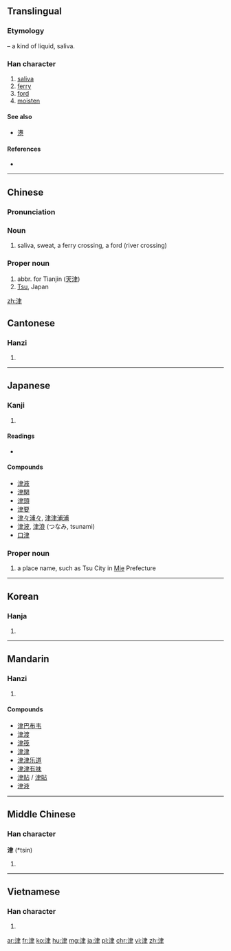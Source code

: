 ==Translingual==

===Etymology===
{{Han compound|水 |alt1=氵|t1=water|聿}} – a kind of liquid, saliva.

===Han character===
{{Han char|rn=85|rad=水|as=06|sn=9|four=3510<sub>7</sub>|canj=水中手 (ELQ)|ids=⿰[[氵]][[聿]]}}

# [[saliva]]
# [[ferry]]
# [[ford]]
# [[moisten]]

====See also====
* [[港]]

====References====
* {{Han ref|kx=0621.090|dkj=17396|dj=1017.070|hdz=31616.110|uh=6D25|ud=27941|bh=AC7A|bd=44154}}

----

==Chinese==
{{zh-hanzi-box|[[津]]}}

===Pronunciation===
{{zh-pron
|m=jīn
|c=zeon1
|mn=chin
|cat=n,pn
}}

===Noun===
{{zh-noun}}

# saliva, sweat, a ferry crossing, a ford (river crossing)

===Proper noun===
{{zh-proper noun}}

# abbr. for Tianjin ([[天津]])
# [[Tsu]], Japan

[[zh:津]]

==Cantonese==

===Hanzi===
{{yue-hanzi|jyut=|y=jeun1}}

# {{defn|lang=yue|sort=水06}}

----

==Japanese==

===Kanji===
{{ja-kanji|grade=c|rs=水06}}

# {{defn|lang=ja|sort=水06}}

====Readings====
* {{ja-readings|on=[[しん]] (shin)|kun=[[つ]] (tsu)}}

====Compounds====
* [[津液]]
* [[津関]]
* [[津頭]]
* [[津要]]
* [[津々浦々]], [[津津浦浦]]
* [[津波]], [[津浪]] (つなみ, tsunami)
* [[口津]]

===Proper noun===
{{ja-pos|k|proper|rom=Tsu|hira=つ}}

# a place name, such as Tsu City in [[Mie]] Prefecture

----

==Korean==

===Hanja===
{{ko-hanja|hangeul=[[진]]|eumhun=|rv=jin|mr=chin|y=cin}}

# {{defn|lang=ko|sort=水06}}

----

==Mandarin==

===Hanzi===
{{cmn-hanzi|pin=[[jīn]] ([[jin1]])|wg=chin<sup>1</sup>}}

# {{defn|lang=cmn|sort=水06}}

====Compounds====
* [[津巴布韦]]
* [[津渡]]
* [[津筏]]
* [[津津]]
* [[津津乐道]]
* [[津津有味]]
* [[津贴]] / [[津貼]]
* [[津液]]

----

==Middle Chinese==

===Han character===
'''津''' (*tsin)<!--asterisk indicates that this character appears more than four times in the Tang Dynasty corpus of literature-->

# {{defn|lang=ltc|sort=水06}}

----

==Vietnamese==

===Han character===
{{vi-hantu|[[tân]], [[lọt]], [[lụt]], [[thành]]|rs=水06}}

# {{defn|lang=vi|sort=水06}}

[[ar:津]]
[[fr:津]]
[[ko:津]]
[[hu:津]]
[[mg:津]]
[[ja:津]]
[[pl:津]]
[[chr:津]]
[[vi:津]]
[[zh:津]]